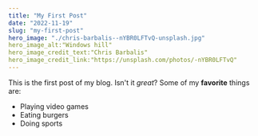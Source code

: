 ```yaml
---
title: "My First Post"
date: "2022-11-19"
slug: "my-first-post"
hero_image: "./chris-barbalis--nYBR0LFTvQ-unsplash.jpg"
hero_image_alt:"Windows hill"
hero_image_credit_text:"Chris Barbalis"
hero_image_credit_link:"https://unsplash.com/photos/-nYBR0LFTvQ"
---
```


This is the first post of my blog. Isn't it *great*?
Some of my **favorite** things are:

* Playing video games
* Eating burgers
* Doing sports